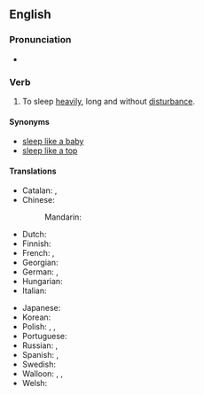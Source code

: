 ==English==

===Pronunciation===
* {{audio|en|En-au-sleep like a log.ogg|Audio (AU)}}

===Verb===
{{head|en|verb}}

# {{lb|en|simile}} To sleep [[heavily]], long and without [[disturbance]].

====Synonyms====
* [[sleep like a baby]]
* [[sleep like a top]]

====Translations====
{{trans-top|to sleep well, without disturbance}}
* Catalan: {{t+|ca|dormir com un soc}}, {{t+|ca|dormir com un tronc}}
* Chinese:
*: Mandarin: {{t+|cmn|沉睡|sc=Hani}}
* Dutch: {{t|nl|slapen als een blok}}
* Finnish: {{t|fi|[[nukkua]] [[kuin]] [[tukki]]}}
* French: {{t+|fr|dormir comme un loir}}, {{t+|fr|dormir comme une marmotte}}
* Georgian: {{t-needed|ka}}
* German: {{t+|de|schlafen wie ein Murmeltier}}, {{t+|de|schlafen wie ein Stein}}
* Hungarian: {{t+|hu|alszik, mint a bunda}}
* Italian: {{t|it|dormire come una marmotta}}
{{trans-mid}}
* Japanese: {{t-needed|ja}}
* Korean: {{t-needed|ko}}
* Polish: {{t|pl|spać jak zabity}}, {{t+|pl|spać jak kamień}}, {{t+|pl|spać jak suseł}}
* Portuguese: {{t|pt|dormir como uma pedra}}
* Russian: {{t|ru|спать, как суро́к}}, {{t|ru|спать, как уби́тый}}
* Spanish: {{t|es|dormir como un tronco}}, {{t|es|dormir como un ceporro}}
* Swedish: {{t+|sv|sova som en stock}}
* Walloon: {{t+|wa|doirmi come on sodoirmant}}, {{t+|wa|doirmi come on taesson}}, {{t+|wa|doirmi come ene sokete}}
* Welsh: {{t|cy|cysgu fel clawdd}}
{{trans-bottom}}